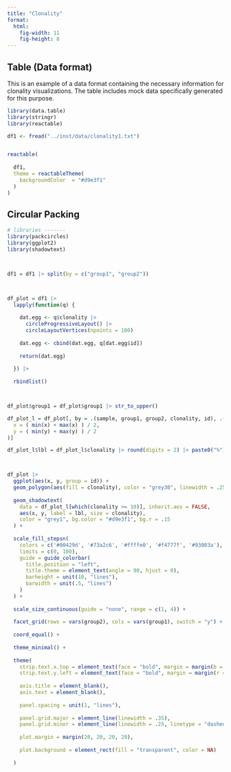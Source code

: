 ```yaml
---
title: "Clonality"
format:
  html:
    fig-width: 11
    fig-height: 8
---
```




## Table (Data format)

This is an example of a data format containing the necessary information for clonality visualizations. The table includes mock data specifically generated for this purpose.


```r

library(data.table)
library(stringr)
library(reactable)

df1 <- fread("../inst/data/clonality1.txt") 


reactable(
  
  df1, 
  theme = reactableTheme(
    backgroundColor  = "#d9e3f1"
  )
)

```

## Circular Packing


```r

# libraries -------
library(packcircles)
library(ggplot2)
library(shadowtext)



df1 = df1 |> split(by = c("group1", "group2"))



df_plot = df1 |> 
  lapply(function(q) {
    
    dat.egg <- q$clonality |> 
      circleProgressiveLayout() |> 
      circleLayoutVertices(npoints = 100)
    
    dat.egg <- cbind(dat.egg, q[dat.egg$id]) 
    
    return(dat.egg)
    
  }) |>
  
  rbindlist()



df_plot$group1 = df_plot$group1 |> str_to_upper()

df_plot_l = df_plot[, by = .(sample, group1, group2, clonality, id), .(
  x = ( min(x) + max(x) ) / 2,
  y = ( min(y) + max(y) ) / 2
)]

df_plot_l$lbl = df_plot_l$clonality |> round(digits = 2) |> paste0("%")



df_plot |>
  ggplot(aes(x, y, group = id)) +
  geom_polygon(aes(fill = clonality), color = "grey30", linewidth = .25) +
  
  geom_shadowtext(
    data = df_plot_l[which(clonality >= 10)], inherit.aes = FALSE,
    aes(x, y, label = lbl, size = clonality),  
    color = "grey1", bg.color = "#d9e3f1", bg.r = .15
  ) +
  
  scale_fill_stepsn(
    colors = c('#00429d', '#73a2c6', '#ffffe0', '#f4777f', '#93003a'),
    limits = c(0, 100),
    guide = guide_colorbar(
      title.position = "left",
      title.theme = element_text(angle = 90, hjust = 0),
      barheight = unit(10, "lines"),
      barwidth = unit(.5, "lines")
    )
  ) +
  
  scale_size_continuous(guide = "none", range = c(1, 4)) +
  
  facet_grid(rows = vars(group2), cols = vars(group1), switch = "y") +
  
  coord_equal() +
  
  theme_minimal() +
  
  theme(
    strip.text.x.top = element_text(face = "bold", margin = margin(b = 10)),
    strip.text.y.left = element_text(face = "bold", margin = margin(r = 10)),
    
    axis.title = element_blank(),
    axis.text = element_blank(),
    
    panel.spacing = unit(1, "lines"),
    
    panel.grid.major = element_line(linewidth = .35),
    panel.grid.minor = element_line(linewidth = .25, linetype = "dashed"),
    
    plot.margin = margin(20, 20, 20, 20),
    
    plot.background = element_rect(fill = "transparent", color = NA)
    
  )
```
